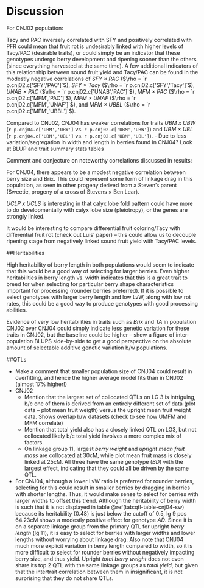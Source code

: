 # Discussion {#discuss}


For CNJ02 population:

Tacy and PAC inversely correlated with SFY and positively correlated with PFR could mean that fruit rot is undesirably 
linked with higher levels of Tacy/PAC (desirable traits), or could simply be an indicator that these genotypes undergo 
berry development and ripening sooner than the others (since everything harvested at the same time).  A few additional
indicators of this relationship between sound fruit yield and Tacy/PAC can be found in the modestly negative
correlations of *SFY × PAC* ($\rho =  `r p.cnj02.c['SFY','PAC']`$), *SFY × Tacy* ($\rho =  `r p.cnj02.c['SFY','Tacy']`$), 
*UNAB × PAC* ($\rho =  `r p.cnj02.c['UNAB','PAC']`$), *MFM × PAC* ($\rho =  `r p.cnj02.c['MFM','PAC']`$), 
*MFM × UNAF* ($\rho =  `r p.cnj02.c['MFM','UNAF']`$), and *MFM × UBBL* ($\rho =  `r p.cnj02.c['MFM','UBBL']`$).

Compared to CNJ02, CNJ04 has  weaker correlations for traits
*UBM x UBW* (`r p.cnj04.c['UBM','UBW']` vs. `r p.cnj02.c['UBM','UBW']`) and *UBM × UBL* (`r p.cnj04.c['UBM','UBL']` vs. `r p.cnj02.c['UBM','UBL']`). - Due to less variation/segregation in width and length 
in berries found in CNJ04?  Look at BLUP and trait summary stats tables

Comment and conjecture on noteworthy correlations discussed in results:

For CNJ04, there appears to be a modest negative correlation between berry size and Brix.  This could represent some
form of linkage drag in this population, as seen in other progeny derived from a Steven's parent (Sweetie, progeny of a
cross of Stevens × Ben Lear).


*UCLP x UCLS* is interesting in that calyx lobe fold pattern could have more to do developmentally with calyx lobe size
(pleiotropy), or the genes are strongly linked.

It would be interesting to compare differential fruit coloring/Tacy with differential fruit rot (check out Luis' paper)
-- this could allow us to decouple ripening stage from negatively linked sound fruit yield with Tacy/PAC levels.

##Heritabilities

High heritability of berry length in both populations would seem to indicate that this would be a good way of selecting
for larger berries.  Even higher heritabilities in berry length vs. width indicates that this is a great trait to breed
for when selecting for particular berry shape characteristics important for processing (rounder berries preferred).  If
it is possible to select genotypes with larger berry length and low LvW, along with low rot rates, this could be a good
way to produce genotypes with good processing abilities.

Evidence of very low heritabilities in traits such as *Brix* and *TA* in population CNJ02 over CNJ04 could simply
indicate less genetic variation for these traits in CNJ02, but the baseline could be higher -- show a figure of 
inter-population BLUPS side-by-side to get a good perspective on the absolute amount of selectable additive genetic variation 
b/w populations.

##QTLs

- Make a comment that smaller population size of CNJ04 could result in overfitting, and hence the higher average model
  fits than in CNJ02 (almost 17% higher!)
- CNJ02
    - Mention that the largest set of collocated QTLs on LG 3 is intriguing, b/c one of them is derived from an entirely
      different set of data (plot data -- plot mean fruit weigth) versus the upright mean fruit weight data.  Shows
      overlap b/w datasets (check to see how UMFM and MFM correlate)
    - Mention that total yield also has a closely linked QTL on LG3, but not collocated likely b/c total yield involves
      a more complex mix of factors.
    - On linkage group 11, largest *berry weight* and *upright mean fruit mass* are collocated at 30cM, while plot mean fruit mass is closely
linked at 25cM. All three have the same genotype (*BD*) with the largest effect, indicating that they could all be
driven by the same QTL. 

- For CNJ04, although a lower LvW ratio is preferred for rounder berries, selecting for this could result in smaller
  berries by dragging in berries with shorter lengths.  Thus, it would make sense to select for berries with larger
  widths to offset this trend.  Although the heritability of berry width is such that it is not displayed in table
  \@ref(tab:qtl-table-cnj04-sw) because its heritability (0.48) is just below the cutoff of 0.5, lg 9 pos 64.23cM shows
  a modestly positive effect for genotype *AD*.  Since it is on a separate linkage group from the primary QTL for upright *berry
  length* (lg 11), it is easy to select for berries with larger widths and lower lengths without worrying about linkage
  drag.  Also note that CNJ04 much more explicit variation in berry length compared to width, so it is more difficult
  to select for rounder berries without negatively impacting berry size, and thus yield.  Upright *total berry
weight* does not even share its top 2 QTL with the same linkage groups as *total yield*, but given that the intertrait
correlation between them in insignificant, it is not surprising that they do not share QTLs.


